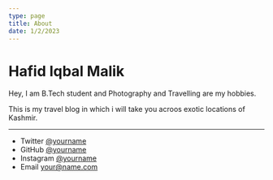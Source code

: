 ```yaml
---
type: page
title: About
date: 1/2/2023
---
```


# Hafid Iqbal Malik

Hey, I am  B.Tech student and Photography and Travelling are my hobbies.

This is my travel blog in which i will take you acroos exotic locations of Kashmir.


---

- Twitter [@yourname](https://twitter.com/yourname)
- GitHub [@yourname](https://github.com/yourname)
- Instagram [@yourname](https://instagram.com/yourname)
- Email your@name.com
